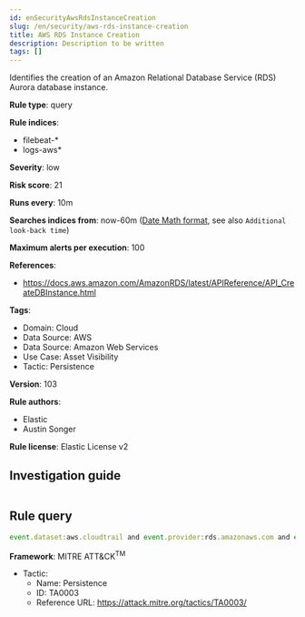 ```yaml
---
id: enSecurityAwsRdsInstanceCreation
slug: /en/security/aws-rds-instance-creation
title: AWS RDS Instance Creation
description: Description to be written
tags: []
---
```


<div id="aws-rds-instance-creation"></div>

Identifies the creation of an Amazon Relational Database Service (RDS) Aurora database instance.

**Rule type**: query

**Rule indices**: 

* filebeat-*
* logs-aws*

**Severity**: low

**Risk score**: 21

**Runs every**: 10m

**Searches indices from**: now-60m ([Date Math format](((ref))/common-options.html#date-math), see also <DocLink id="enSecurityRulesUiCreate" section="set-the-rules-schedule">`Additional look-back time`</DocLink>)

**Maximum alerts per execution**: 100

**References**: 

* https://docs.aws.amazon.com/AmazonRDS/latest/APIReference/API_CreateDBInstance.html

**Tags**: 

* Domain: Cloud
* Data Source: AWS
* Data Source: Amazon Web Services
* Use Case: Asset Visibility
* Tactic: Persistence

**Version**: 103

**Rule authors**: 

* Elastic
* Austin Songer

**Rule license**: Elastic License v2

## Investigation guide

```markdown

```

## Rule query

```js
event.dataset:aws.cloudtrail and event.provider:rds.amazonaws.com and event.action:CreateDBInstance and event.outcome:success

```

**Framework**: MITRE ATT&CK<sup>TM</sup>

* Tactic:
    * Name: Persistence
    * ID: TA0003
    * Reference URL: https://attack.mitre.org/tactics/TA0003/

